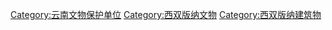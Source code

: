 [[Category:云南文物保护单位|Category:云南文物保护单位]]
[[Category:西双版纳文物|Category:西双版纳文物]]
[[Category:西双版纳建筑物|Category:西双版纳建筑物]]